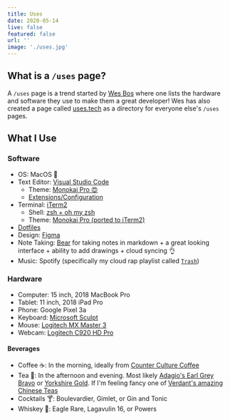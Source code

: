 ```yaml
---
title: Uses
date: 2020-05-14
live: false
featured: false
url: ''
image: './uses.jpg'
---
```


## What is a `/uses` page?

A `/uses` page is a trend started by [Wes Bos](https://wesbos.com/uses) where one lists the hardware and software they use to make them a great developer! Wes has also created a page called [uses.tech](uses.tech) as a directory for everyone else's `/uses` pages.

## What I Use

### Software

- OS: MacOS 
- Text Editor: [Visual Studio Code](https://code.visualstudio.com/)
  - Theme: [Monokai Pro 😍](https://monokai.pro/)
  - [Extensions/Configuration](https://gist.github.com/dylansheffer/d66d00cdee9bcf6de140a5134b18b3b4)
- Terminal: [iTerm2](https://www.iterm2.com/)
  - Shell: [zsh + oh my zsh](https://ohmyz.sh/)
  - Theme: [Monokai Pro (ported to iTerm2)](https://github.com/dylansheffer/MonokaiPro-iTerm)
- [Dotfiles](https://github.com/dylansheffer/dotfiles)
- Design: [Figma](http://figma.com/)
- Note Taking: [Bear](https://bear.app/) for taking notes in markdown + a great looking interface + ability to add drawings + cloud syncing 👌
- Music: Spotify (specifically my cloud rap playlist called [`Trash`](https://open.spotify.com/playlist/1RJpwd0zCqB912MZeI6MPg?si=H2NJmqw8SYCFhBVwqxjFHw))

### Hardware

- Computer: 15 inch, 2018 MacBook Pro
- Tablet: 11 inch, 2018 iPad Pro
- Phone: Google Pixel 3a
- Keyboard: [Microsoft Sculpt](https://www.nytimes.com/wirecutter/reviews/comfortable-ergo-keyboard/)
- Mouse: [Logitech MX Master 3](https://www.logitech.com/en-us/product/mx-master-3)
- Webcam: [Logitech C920 HD Pro](https://www.logitech.com/en-us/product/hd-pro-webcam-c920)

#### Beverages

- Coffee ☕: In the morning, ideally from [Counter Culture Coffee](https://counterculturecoffee.com/)
- Tea 🍵: In the afternoon and evening. Most likely [Adagio's Earl Grey Bravo](https://www.adagio.com/black/earl_grey_bravo.html) or [Yorkshire Gold](https://www.yorkshiretea.com/our-teas). If I'm feeling fancy one of [Verdant's amazing Chinese Teas](https://verdanttea.com/)
- Cocktails 🍸: Boulevardier, Gimlet, or Gin and Tonic
- Whiskey 🥃: Eagle Rare, Lagavulin 16, or Powers
